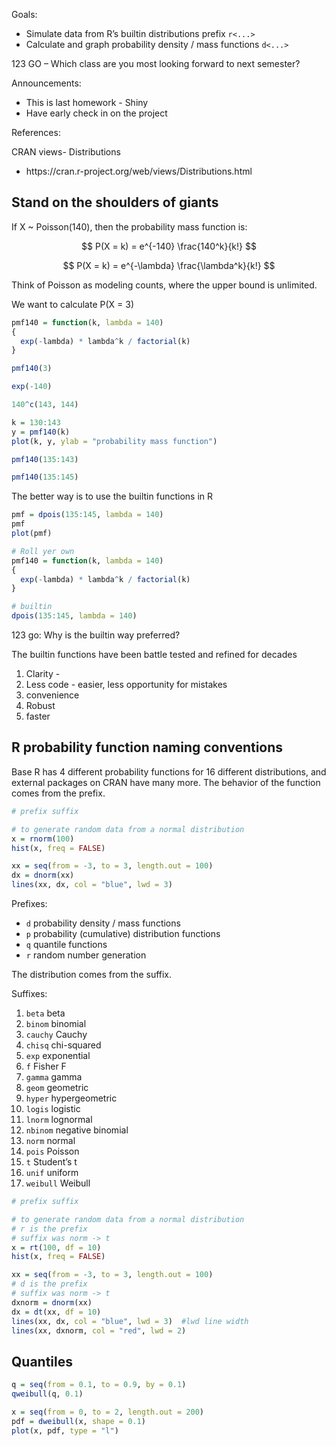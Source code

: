 Goals:

- Simulate data from R's builtin distributions  prefix `r<...>` 
- Calculate and graph probability density / mass functions  `d<...>`

123 GO – Which class are you most looking forward to next semester?

Announcements:

- This is last homework - Shiny
- Have early check in on the project

References:

CRAN views- Distributions

- https://cran.r-project.org/web/views/Distributions.html


## Stand on the shoulders of giants

If X ~ Poisson(140), then the probability mass function is:

$$
P(X = k) = e^{-140} \frac{140^k}{k!}
$$

$$
P(X = k) = e^{-\lambda} \frac{\lambda^k}{k!}
$$

Think of Poisson as modeling counts, where the upper bound is unlimited.

We want to calculate P(X = 3)

```r
pmf140 = function(k, lambda = 140)
{
  exp(-lambda) * lambda^k / factorial(k)
}

pmf140(3)
```

```r
exp(-140)
```

```r
140^c(143, 144)
```

```r
k = 130:143
y = pmf140(k)
plot(k, y, ylab = "probability mass function")
```

```r
pmf140(135:143)

pmf140(135:145)
```

The better way is to use the builtin functions in R

```r
pmf = dpois(135:145, lambda = 140)
pmf
plot(pmf)
```
```r
# Roll yer own
pmf140 = function(k, lambda = 140)
{
  exp(-lambda) * lambda^k / factorial(k)
}

# builtin
dpois(135:145, lambda = 140)
```

123 go: Why is the builtin way preferred?

The builtin functions have been battle tested and refined for decades

1. Clarity - 
2. Less code - easier, less opportunity for mistakes
2. convenience
3. Robust 
3. faster



## R probability function naming conventions

Base R has 4 different probability functions for 16 different distributions, and external packages on CRAN have many more.
The behavior of the function comes from the prefix.

```r
# prefix suffix

# to generate random data from a normal distribution
x = rnorm(100)
hist(x, freq = FALSE)

xx = seq(from = -3, to = 3, length.out = 100)
dx = dnorm(xx)
lines(xx, dx, col = "blue", lwd = 3)

```

Prefixes:

- `d` probability density / mass functions
- `p` probability (cumulative) distribution functions
- `q` quantile functions
- `r` random number generation

The distribution comes from the suffix.

Suffixes:

1. `beta` beta
1. `binom` binomial 
1. `cauchy` Cauchy 
1. `chisq` chi-squared 
1. `exp` exponential 
1. `f` Fisher F
1. `gamma` gamma 
1. `geom` geometric 
1. `hyper` hypergeometric 
1. `logis` logistic 
1. `lnorm` lognormal 
1. `nbinom` negative binomial 
1. `norm` normal 
1. `pois` Poisson 
1. `t` Student's t
1. `unif` uniform 
1. `weibull` Weibull 


```r
# prefix suffix

# to generate random data from a normal distribution
# r is the prefix
# suffix was norm -> t
x = rt(100, df = 10)
hist(x, freq = FALSE)

xx = seq(from = -3, to = 3, length.out = 100)
# d is the prefix
# suffix was norm -> t
dxnorm = dnorm(xx)
dx = dt(xx, df = 10)
lines(xx, dx, col = "blue", lwd = 3)  #lwd line width
lines(xx, dxnorm, col = "red", lwd = 2)

```

## Quantiles


```r
q = seq(from = 0.1, to = 0.9, by = 0.1)
qweibull(q, 0.1)
```

```r
x = seq(from = 0, to = 2, length.out = 200)
pdf = dweibull(x, shape = 0.1)
plot(x, pdf, type = "l")
```






